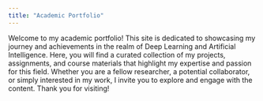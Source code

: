 ```yaml
---
title: "Academic Portfolio"
---
```


Welcome to my academic portfolio! This site is dedicated to showcasing my journey and achievements in the realm of Deep Learning and Artificial Intelligence. Here, you will find a curated collection of my projects, assignments, and course materials that highlight my expertise and passion for this field. Whether you are a fellow researcher, a potential collaborator, or simply interested in my work, I invite you to explore and engage with the content. Thank you for visiting!